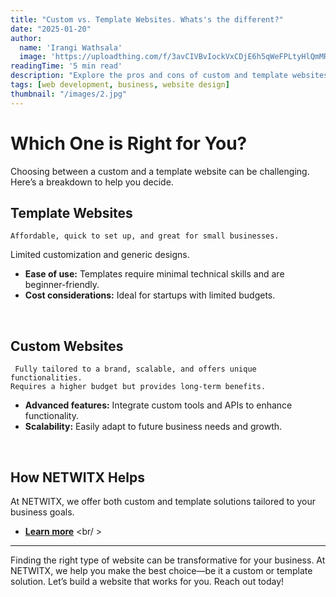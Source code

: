 ```yaml
---
title: "Custom vs. Template Websites. Whats's the different?"
date: "2025-01-20"
author: 
  name: 'Irangi Wathsala'
  image: 'https://uploadthing.com/f/3avCIVBvIockVxCDjE6h5qWeFPLtyHlQmMRx1ZjakGbcsK32'
readingTime: '5 min read'
description: "Explore the pros and cons of custom and template websites to find the best fit for your business."
tags: [web development, business, website design]
thumbnail: "/images/2.jpg"
---
```


# Which One is Right for You?

Choosing between a custom and a template website can be challenging. Here’s a breakdown to help you decide.

## Template Websites
    Affordable, quick to set up, and great for small businesses.
   Limited customization and generic designs.
  
   - **Ease of use:** Templates require minimal technical skills and are beginner-friendly.
   - **Cost considerations:** Ideal for startups with limited budgets.

<br />

## Custom Websites
     Fully tailored to a brand, scalable, and offers unique functionalities. 
    Requires a higher budget but provides long-term benefits. 
   
   - **Advanced features:** Integrate custom tools and APIs to enhance functionality.
   - **Scalability:** Easily adapt to future business needs and growth.

<br />

## How NETWITX Helps 
At NETWITX, we offer both custom and template solutions tailored to your business goals.
- [<span className="text-blue-600 underline">**Learn more**</span>](https://www.netwitx.com/)
<br/ >
---

Finding the right type of website can be transformative for your business. At NETWITX, we help you make the best choice—be it a custom or template solution. Let’s build a website that works for you. Reach out today!
